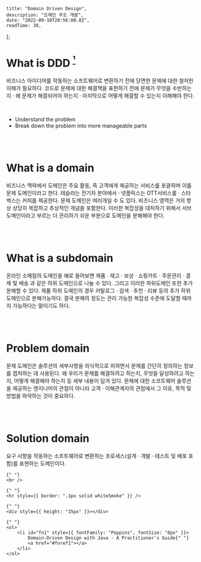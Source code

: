 
    title: "Domain Driven Design",
    description: "도메인 주도 개발",
    date: "2022-09-10T20:56:00.0Z",
    readTime: 30,
};


<div style={{ marginTop: "4rem", fontFamily: "Recoleta, NotoSansKR-Thin, MalgunGothic", fontSize: '11pt', lineHeight: '22pt', letterSpacing: '.8px' }}>

# What is DDD <sup><a href="#fn1" id="fnref1"> ¹ </a></sup>

비즈니스 아이디어를 작동하는 소프트웨어로 변환하기 전에 당면한 문제에 대한 철저한 이해가 필요하다. 코드로 문제에 대한 해결책을 표현하기 전에 문제가 무엇을 수반하는지 · 왜 문제가 해결되어야 하는지 · 마지막으로 어떻게 해결할 수 있는지 이해해야 한다.

<br />

-   Understand the problem
-   Break down the problem into more manageable parts

<br />
<br />

# What is a domain

비즈니스 맥락에서 도메인은 주요 활동, 즉 고객에게 제공하는 서비스를 포괄하며 이를 문제 도메인이라고 한다. 테슬라는 전기차 분야에서 · 넷플릭스는 OTT서비스를 · 스타벅스는 커피를 제공한다.
문제 도메인은 여러개일 수 도 있다. 비즈니스 영역은 거의 항상 상당히 복잡하고 추상적인 개념을 포함한다. 이러한 복잡성을 대처하기 위해서 서브도메인이라고 부르는 더 관리하기 쉬운 부분으로 도메인을 분해해야 한다.

<br />
<br />

# What is a subdomain

온라인 소매점의 도메인을 예로 들어보면 제품 · 재고 · 보상 · 쇼핑카트 · 주문관리 · 결제 및 배송 과 같은 하위 도메인으로 나눌 수 있다.
그리고 이러한 하위도메인 또한 추가 분해할 수 있다. 제품 하위 도메인의 경우 카탈로그 · 검색 · 추천 · 리뷰 등의 추가 하위 도메인으로 분해가능하다.
결국 분해의 정도는 관리 가능한 복잡성 수준에 도달할 때까지 가능하다는 말이기도 하다.

<br />
<br />

# Problem domain

문제 도메인은 솔루션의 세부사항을 의식적으로 피하면서 문제를 간단히 정의하는 정보를 캡처하는 데 사용된다.
왜 우리가 문제를 해결하려고 하는지, 무엇을 달성하려고 하는지, 어떻게 해결해야 하는지 등 세부 내용이 담겨 있다.
문제에 대한 소프트웨어 솔루션을 제공하는 엔지니어의 관점이 아니라 고객 · 이해관계자의 관점에서 그 이유, 목적 및 방법을 파악하는 것이 중요하다.

<br />
<br />

# Solution domain

요구 사항을 작동하는 소프트웨어로 변환하는 프로세스(설계 · 개발 · 테스트 및 배포 포함)를 표현하는 도메인이다.

    {" "}
    <br />

    {" "}
    <hr style={{ border: ".1px solid whiteSmoke" }} />

    {" "}
    <div style={{ height: "15px" }}></div>

    {" "}
    <ol>
        <li id="fn1" style={{ fontFamily: "Poppins", fontSize: "8px" }}>
            Domain-Driven Design with Java - A Practitioner's Guide{" "}
            <a href="#fnref1"></a>
        </li>
    </ol>

</div>
